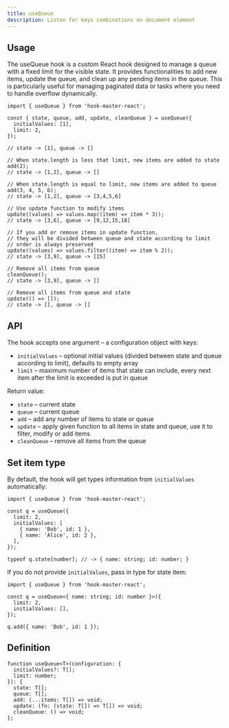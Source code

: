 ```yaml
---
title: useQueue
description: Listen for keys combinations on document element
---
```

## Usage

The useQueue hook is a custom React hook designed to manage a queue with a fixed limit for the visible state. It provides functionalities to add new items, update the queue, and clean up any pending items in the queue. This is particularly useful for managing paginated data or tasks where you need to handle overflow dynamically.


```tsx
import { useQueue } from 'hook-master-react';

const { state, queue, add, update, cleanQueue } = useQueue({
  initialValues: [1],
  limit: 2,
});

// state -> [1], queue -> []

// When state.length is less that limit, new items are added to state
add(2);
// state -> [1,2], queue -> []

// When state.length is equal to limit, new items are added to queue
add(3, 4, 5, 6);
// state -> [1,2], queue -> [3,4,5,6]

// Use update function to modify items
update((values) => values.map((item) => item * 3));
// state -> [3,6], queue -> [9,12,15,18]

// If you add or remove items in update function,
// they will be divided between queue and state according to limit
// order is always preserved
update((values) => values.filter((item) => item % 2));
// state -> [3,9], queue -> [15]

// Remove all items from queue
cleanQueue();
// state -> [3,9], queue -> []

// Remove all items from queue and state
update(() => []);
// state -> [], queue -> []
```

## API

The hook accepts one argument – a configuration object with keys:

- `initialValues` – optional initial values (divided between state and queue according to limit), defaults to empty array
- `limit` – maximum number of items that state can include, every next item after the limit is exceeded is put in queue

Return value:

- `state` – current state
- `queue` – current queue
- `add` – add any number of items to state or queue
- `update` – apply given function to all items in state and queue, use it to filter, modify or add items
- `cleanQueue` – remove all items from the queue

## Set item type

By default, the hook will get types information from `initialValues` automatically:

```tsx
import { useQueue } from 'hook-master-react';

const q = useQueue({
  limit: 2,
  initialValues: [
    { name: 'Bob', id: 1 },
    { name: 'Alice', id: 2 },
  ],
});

typeof q.state[number]; // -> { name: string; id: number; }
```

If you do not provide `initialValues`, pass in type for state item:

```tsx
import { useQueue } from 'hook-master-react';

const q = useQueue<{ name: string; id: number }>({
  limit: 2,
  initialValues: [],
});

q.add({ name: 'Bob', id: 1 });
```

## Definition

```tsx
function useQueue<T>(configuration: {
  initialValues?: T[];
  limit: number;
}): {
  state: T[];
  queue: T[];
  add: (...items: T[]) => void;
  update: (fn: (state: T[]) => T[]) => void;
  cleanQueue: () => void;
};
```